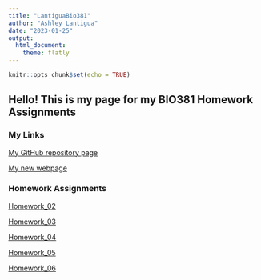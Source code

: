 ```yaml
---
title: "LantiguaBio381"
author: "Ashley Lantigua"
date: "2023-01-25"
output: 
  html_document: 
    theme: flatly
---
```


```r
knitr::opts_chunk$set(echo = TRUE)
```

## Hello! This is my page for my BIO381 Homework Assignments

### My Links 

[My GitHub repository page](https://github.com/AshleyLantigua7)

[My new webpage](https://ashleylantigua7.github.io/LantiguaBio381/)

### Homework Assignments

[Homework_02](Homework_02.html)

[Homework_03](Lantigua_Homework_01.html)

[Homework_04](Homework_04.html)

[Homework_05](Homework_05.html)

[Homework_06](Homework_06.html)